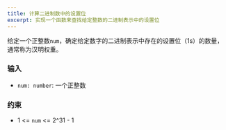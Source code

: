 ```yaml
---
title: 计算二进制数中的设置位
excerpt: 实现一个函数来查找给定整数的二进制表示中的设置位
---
```



给定一个正整数`num`，确定给定数字的二进制表示中存在的设置位（1s）的数量，通常称为汉明权重。

### 输入

- `num: number`: 一个正整数

<MDXTestExamples testCases={runTestCases} />

### 约束

- 1 &lt;= `num` &lt;= 2^31 - 1
